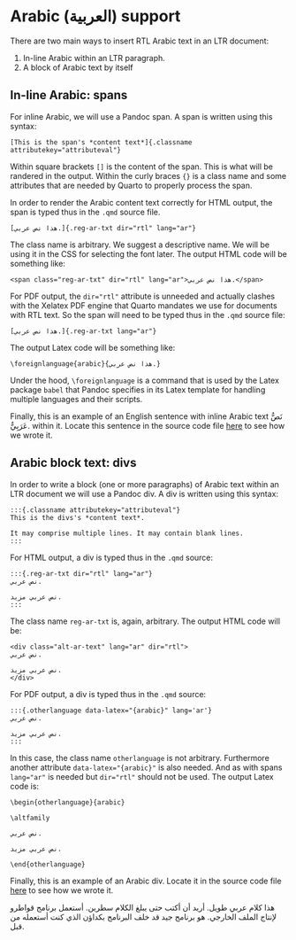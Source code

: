# Arabic ([العربية]{.ar}) support

There are two main ways to insert RTL Arabic text in an LTR document:

1. In-line Arabic within an LTR paragraph.
2. A block of Arabic text by itself

## In-line Arabic: spans

For inline Arabic, we will use a Pandoc span.
A span is written using this syntax:

```
[This is the span's *content text*]{.classname attributekey="attributeval"}
```

Within square brackets `[]` is the content of the span. This is what will be randered in the output.
Within the curly braces `{}` is a class name and some attributes that are needed by Quarto to properly process the span.

In order to render the Arabic content text correctly for HTML output, the span is typed thus in the `.qmd` source file.

```
[هذا نص عربي.]{.reg-ar-txt dir="rtl" lang="ar"}
```

The class name is arbitrary. We suggest a descriptive name. We will be using it in the CSS for selecting the font later.
The output HTML code will be something like:

```
<span class="reg-ar-txt" dir="rtl" lang="ar">هذا نص عربي.</span>
```

For PDF output, the `dir="rtl"` attribute is unneeded and actually clashes with the Xelatex PDF engine that Quarto mandates we use for documents with RTL text. 
So the span will need to be typed thus in the `.qmd` source file:

```
[هذا نص عربي.]{.reg-ar-txt lang="ar"}
```

The output Latex code will be something like:

```
\foreignlanguage{arabic}{هذا نص عربي.}
```

Under the hood, `\foreignlanguage` is a command that is used by the Latex package `babel` that Pandoc specifies in its Latex template for handling multiple languages and their scripts.

Finally, this is an example of an English sentence with inline Arabic text [نَصٌّ عَرَبِيٌّ.]{.ar} within it. Locate this sentence in the source code file [here](https://github.com/adamiturabi/quarto-arabic-mwe/blob/main/srcqmd/arabic_support.qmd) to see how we wrote it.

## Arabic block text: divs

In order to write a block (one or more paragraphs) of Arabic text within an LTR document we will use a Pandoc div.
A div is written using this syntax:

```
:::{.classname attributekey="attributeval"}
This is the divs's *content text*.

It may comprise multiple lines. It may contain blank lines.
:::
```

For HTML output, a div is typed thus in the `.qmd` source:

```
:::{.reg-ar-txt dir="rtl" lang="ar"}
نص عربي.

نص عربي مزيد.
:::
```

The class name `reg-ar-txt` is, again, arbitrary. The output HTML code will be:

```
<div class="alt-ar-text" lang="ar" dir="rtl">
نص عربي.

نص عربي مزيد.
</div>
```

For PDF output, a div is typed thus in the `.qmd` source:

```
:::{.otherlanguage data-latex="{arabic}" lang='ar'}
نص عربي.

نص عربي مزيد.
:::
```

In this case, the class name `otherlanguage` is not arbitrary. Furthermore another attribute 
`data-latex="{arabic}"` is also needed. And as with spans `lang="ar"` is needed but `dir="rtl"` should not be used. The output Latex code is:

```
\begin{otherlanguage}{arabic}

\altfamily

نص عربي.

نص عربي مزيد.

\end{otherlanguage}
```

Finally, this is an example of an Arabic div. Locate it in the source code file [here](https://github.com/adamiturabi/quarto-arabic-mwe/blob/main/srcqmd/arabic_support.qmd) to see how we wrote it.

::: {.ar}
هذا كلام عربي طويل. أريد أن أكتب حتى يبلغ الكلام سطرين. أستعمل برنامج قواطرو لإنتاج الملف الخارجي. هو برنامج جيد قد خلف البرنامج بكداؤن الذي كنت أستعمله من قبل.
:::

